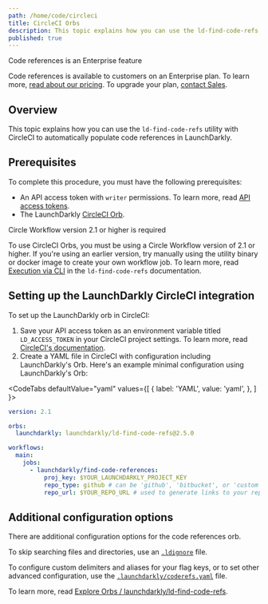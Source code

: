 ```yaml
---
path: /home/code/circleci
title: CircleCI Orbs
description: This topic explains how you can use the ld-find-code-refs utility with CircleCI to automatically populate code references in LaunchDarkly.
published: true
---
```


<Callout intent="primary">
<CalloutTitle>Code references is an Enterprise feature</CalloutTitle>
<CalloutDescription>

Code references is available to customers on an Enterprise plan. To learn more, [read about our pricing](https://launchdarkly.com/pricing/). To upgrade your plan, [contact Sales](https://launchdarkly.com/contact-sales/).

</CalloutDescription>
</Callout>

## Overview

This topic explains how you can use the `ld-find-code-refs` utility with CircleCI to automatically populate code references in LaunchDarkly.

## Prerequisites

To complete this procedure, you must have the following prerequisites:

- An API access token with `writer` permissions. To learn more, read [API access tokens](/home/account-security/api-access-tokens).
- The LaunchDarkly [CircleCI Orb](https://circleci.com/orbs/registry/orb/launchdarkly/ld-find-code-refs).

<Callout intent="info">
<CalloutTitle>Circle Workflow version 2.1 or higher is required</CalloutTitle>
<CalloutDescription>

To use CircleCI Orbs, you must be using a Circle Workflow version of 2.1 or higher. If you're using an earlier version, try manually using the utility binary or docker image to create your own workflow job. To learn more, read <a href="https://github.com/launchdarkly/ld-find-code-refs/tree/main/README.md#execution-via-cli">Execution via CLI</a> in the `ld-find-code-refs` documentation.

</CalloutDescription>
</Callout>

## Setting up the LaunchDarkly CircleCI integration

To set up the LaunchDarkly orb in CircleCI:

1. Save your API access token as an environment variable titled `LD_ACCESS_TOKEN` in your CircleCI project settings. To learn more, read [CircleCI's documentation](https://circleci.com/docs/2.0/env-vars/#setting-an-environment-variable-in-a-project).
2. Create a YAML file in CircleCI with configuration including LaunchDarkly's Orb.
   Here's an example minimal configuration using LaunchDarkly's Orb:

<CodeTabs
 defaultValue="yaml"
 values={[
   { label: 'YAML', value: 'yaml', },
 ]
}>
<CodeTabItem value="yaml">

```yaml
version: 2.1

orbs:
  launchdarkly: launchdarkly/ld-find-code-refs@2.5.0

workflows:
  main:
    jobs:
      - launchdarkly/find-code-references:
          proj_key: $YOUR_LAUNCHDARKLY_PROJECT_KEY
          repo_type: github # can be 'github', 'bitbucket', or 'custom'
          repo_url: $YOUR_REPO_URL # used to generate links to your repository
```

</CodeTabItem>
</CodeTabs>

## Additional configuration options

There are additional configuration options for the code references orb.

To skip searching files and directories, use an [`.ldignore`](https://github.com/launchdarkly/ld-find-code-refs/blob/main/docs/CONFIGURATION.md#ignoring-files-and-directories) file.

To configure custom delimiters and aliases for your flag keys, or to set other advanced configuration, use the [`.launchdarkly/coderefs.yaml`](https://github.com/launchdarkly/ld-find-code-refs/blob/main/docs/CONFIGURATION.md#advanced-yaml-configuration) file.

To learn more, read [Explore Orbs / launchdarkly/ld-find-code-refs](https://ld.click/CircleCIOrbs).
